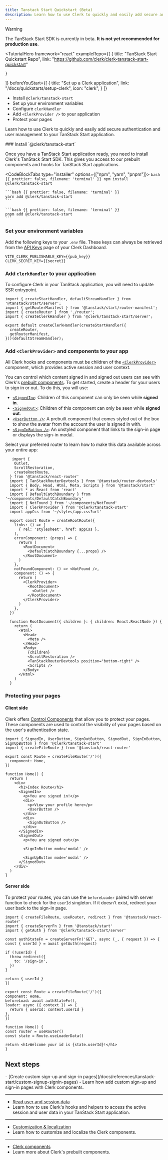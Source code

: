 ```yaml
---
title: Tanstack Start Quickstart (Beta)
description: Learn how to use Clerk to quickly and easily add secure authentication and user management to your TanStack Start application.
---
```


> [!WARNING]
> The TanStack Start SDK is currently in beta. **It is not yet recommended for production use**.

<TutorialHero
  framework="react"
  exampleRepo={[
    {
      title: "TanStack Start Quickstart Repo",
      link: "https://github.com/clerk/clerk-tanstack-start-quickstart"

    }
  ]}
  beforeYouStart={[
    {
      title: "Set up a Clerk application",
      link: "/docs/quickstarts/setup-clerk",
      icon: "clerk",
    }
  ]}
>
  - Install `@clerk/tanstack-start`
  - Set up your environment variables
  - Configure `clerkHandler`
  - Add `<ClerkProvider />` to your application
  - Protect your pages
</TutorialHero>

Learn how to use Clerk to quickly and easily add secure authentication and user management to your TanStack Start application.

<Steps>
  ### Install `@clerk/tanstack-start`

  Once you have a TanStack Start application ready, you need to install Clerk's TanStack Start SDK. This gives you access to our prebuilt components and hooks for TanStack Start applications.

  <CodeBlockTabs type="installer" options={["npm", "yarn", "pnpm"]}>
    ```bash {{ prettier: false, filename: 'terminal' }}
    npm install @clerk/tanstack-start
    ```

    ```bash {{ prettier: false, filename: 'terminal' }}
    yarn add @clerk/tanstack-start
    ```

    ```bash {{ prettier: false, filename: 'terminal' }}
    pnpm add @clerk/tanstack-start
    ```
  </CodeBlockTabs>

  ### Set your environment variables

Add the following keys to your `.env` file. These keys can always be retrieved from the [API Keys](https://dashboard.clerk.com/last-active?path=api-keys) page of your Clerk Dashboard.

  ```env {{ prettier: false, filename: '.env' }}
  VITE_CLERK_PUBLISHABLE_KEY={{pub_key}}
  CLERK_SECRET_KEY={{secret}}
  ```

  ### Add `clerkHandler` to your application

  To configure Clerk in your TanStack application, you will need to update SSR entrypoint.

  ```tsx {{ prettier: false, filename: 'app/ssr.tsx' }}
  import { createStartHandler, defaultStreamHandler } from '@tanstack/start/server';
  import { getRouterManifest } from '@tanstack/start/router-manifest';
  import { createRouter } from './router';
  import { createClerkHandler } from '@clerk/tanstack-start/server';

  export default createClerkHandler(createStartHandler({
    createRouter,
    getRouterManifest,
  }))(defaultStreamHandler);
  ```

  ### Add `<ClerkProvider>` and components to your app

  All Clerk hooks and components must be children of the [`<ClerkProvider>`](/docs/components/clerk-provider) component, which provides active session and user context.

  You can control which content signed in and signed out users can see with Clerk's [prebuilt components](/docs/components/overview). To get started, create a header for your users to sign in or out. To do this, you will use:

  - [`<SignedIn>`](/docs/components/control/signed-in): Children of this component can only be seen while **signed in**.
  - [`<SignedOut>`](/docs/components/control/signed-out): Children of this component can only be seen while **signed out**.
  - [`<UserButton />`](/docs/components/user/user-button): A prebuilt component that comes styled out of the box to show the avatar from the account the user is signed in with.
  - [`<SignInButton />`](/docs/components/unstyled/sign-in-button): An unstyled component that links to the sign-in page or displays the sign-in modal.

  Select your preferred router to learn how to make this data available across your entire app:

  ```tsx {{ prettier: false, filename: 'app/routes/__root.tsx' }}
     import {
      Outlet,
      ScrollRestoration,
      createRootRoute,
    } from '@tanstack/react-router'
    import { TanStackRouterDevtools } from '@tanstack/router-devtools'
    import { Body, Head, Html, Meta, Scripts } from '@tanstack/start'
    import * as React from 'react'
    import { DefaultCatchBoundary } from '~/components/DefaultCatchBoundary'
    import { NotFound } from '~/components/NotFound'
    import { ClerkProvider } from '@clerk/tanstack-start'
    import appCss from '~/styles/app.css?url'

    export const Route = createRootRoute({
      links: () => [
        { rel: 'stylesheet', href: appCss },
      ],
      errorComponent: (props) => {
        return (
          <RootDocument>
            <DefaultCatchBoundary {...props} />
          </RootDocument>
        )
      },
      notFoundComponent: () => <NotFound />,
      component: () => {
        return (
          <ClerkProvider>
            <RootDocument>
              <Outlet />
            </RootDocument>
          </ClerkProvider>
        )
      },
    })

    function RootDocument({ children }: { children: React.ReactNode }) {
      return (
        <Html>
          <Head>
            <Meta />
          </Head>
          <Body>
            {children}
            <ScrollRestoration />
            <TanStackRouterDevtools position="bottom-right" />
            <Scripts />
          </Body>
        </Html>
      )
    }
  ```

  ### Protecting your pages

  #### Client side

  Clerk offers [Control Components](/docs/components/overview) that allow you to protect your pages. These components are used to control the visibility of your pages based on the user's authentication state.

  ```tsx {{ prettier: false, filename: 'app/routes/index.tsx' }}
  import { SignedIn, UserButton, SignOutButton, SignedOut, SignInButton, SignUpButton } from '@clerk/tanstack-start'
  import { createFileRoute } from '@tanstack/react-router'

  export const Route = createFileRoute('/')({
    component: Home,
  })

  function Home() {
    return (
      <div>
        <h1>Index Route</h1>
        <SignedIn>
          <p>You are signed in!</p>
          <div>
            <p>View your profile here</p>
            <UserButton />
          </div>
          <div>
            <SignOutButton />
          </div>
        </SignedIn>
        <SignedOut>
          <p>You are signed out</p>

          <SignInButton mode='modal' />

          <SignUpButton mode='modal' />
        </SignedOut>
      </div>
    )
  }
  ```

  #### Server side

  To protect your routes, you can use the `beforeLoader` paired with server function to check for the `userId` singleton. If it doesn't exist, redirect your user back to the sign-in page.

  ```tsx {{ prettier: false, filename: 'app/routes/index.tsx' }}
  import { createFileRoute, useRouter, redirect } from '@tanstack/react-router'
  import { createServerFn } from '@tanstack/start'
  import { getAuth } from '@clerk/tanstack-start/server'

  const authStateFn = createServerFn('GET', async (_, { request }) => {
  const { userId } = await getAuth(request)

  if (!userId) {
    throw redirect({
      to: '/sign-in',
    })
  }

  return { userId }
  })

  export const Route = createFileRoute('/')({
  component: Home,
  beforeLoad: await authStateFn(),
  loader: async ({ context }) => {
    return { userId: context.userId }
  },
  })

  function Home() {
  const router = useRouter()
  const state = Route.useLoaderData()

  return <h1>Welcome your id is {state.userId}!</h1>
  }
  ```
</Steps>

## Next steps

<Cards>
  - [Create custom sign-up and sign-in pages](/docs/references/tanstack-start/custom-signup-signin-pages)
  - Learn how add custom sign-up and sign-in pages with Clerk components.

  ---

  - [Read user and session data](/docs/references/tanstack-start/read-session-data)
  - Learn how to use Clerk's hooks and helpers to access the active session and user data in your TanStack Start application.

  ---

  - [Customization & localization](/docs/customization/overview)
  - Learn how to customize and localize the Clerk components.

  ---

  - [Clerk components](/docs/components/overview)
  - Learn more about Clerk's prebuilt components.
</Cards>

